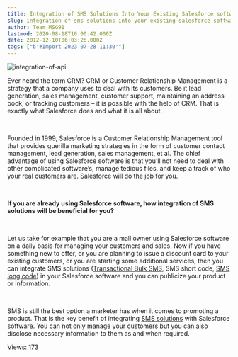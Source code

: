 ```yaml
---
title: Integration of SMS Solutions Into Your Existing Salesforce software
slug: integration-of-sms-solutions-into-your-existing-salesforce-software
author: Team MSG91
lastmod: 2020-08-18T10:00:42.000Z
date: 2012-12-10T06:03:26.000Z
tags: ["b'#Import 2023-07-28 11:30'"]
---
```


![integration-of-api](https://images-msg91.s3.ap-south-1.amazonaws.com/content/images/wordpress/2012/12/integration-of-api.jpg)  

Ever heard the term CRM? CRM or Customer Relationship Management is a strategy that a company uses to deal with its customers. Be it lead generation, sales management, customer support, maintaining an address book, or tracking customers – it is possible with the help of CRM. That is exactly what Salesforce does and what it is all about.


 


Founded in 1999, Salesforce is a Customer Relationship Management tool that provides guerilla marketing strategies in the form of customer contact management, lead generation, sales management, et al. The chief advantage of using Salesforce software is that you’ll not need to deal with other complicated software’s, manage tedious files, and keep a track of who your real customers are. Salesforce will do the job for you.


 


**If you are already using Salesforce software, how integration of SMS solutions will be beneficial for you?**


 


Let us take for example that you are a mall owner using Salesforce software on a daily basis for managing your customers and sales. Now if you have something new to offer, or you are planning to issue a discount card to your existing customers, or you are starting some additional services, then you can integrate SMS solutions ([Transactional Bulk SMS](https://msg91.com/transactional-sms "Know more on Bulk Transactional Messages"), SMS short code, [SMS long code](https://msg91.com/longcode "Click here for more information on Long Code")) in your Salesforce software and you can publicize your product or information.


 


SMS is still the best option a marketer has when it comes to promoting a product. That is the key benefit of integrating [SMS solutions](https://msg91.com "Check out our SMS Solutions for Enterprise Business") with Salesforce software. You can not only manage your customers but you can also disclose necessary information to them as and when required.


 Views: 173


